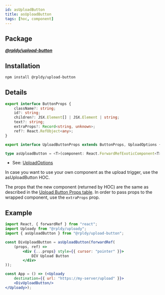 ```yaml
---
id: asUploadButton
title: asUploadButton
tags: [hoc, component]
---
```


## Package

**_[@rpldy/upload-button](../../packages/rpldy-upload-button)_**

## Installation

```bash npm2yarn
npm install @rpldy/upload-button
```

## Details

```typescript
export interface ButtonProps {
    className?: string;
    id?: string;
    children?: JSX.Element[] | JSX.Element | string;
    text?: string;
    extraProps?: Record<string, unknown>;
    ref?: React.RefObject<any>;
}

export interface UploadButtonProps extends ButtonProps, UploadOptions {}

type asUploadButton = <T>(component: React.ForwardRefExoticComponent<T> | React.ComponentType<T>) => React.FC<UploadButtonProps>;
```

- See: [UploadOptions](../types#uploadoptions)

In case you want to use your own component as the upload trigger, use the asUploadButton HOC.

The props that the new component (returned by HOC) are the same as described in
the [Upload Button Props table](../components/uploadButton#props).
In order to pass props to the wrapped component, use the `extraProps` prop.

## Example

```jsx
import React, { forwardRef } from "react";
import Uploady from "@rpldy/uploady";
import { asUploadButton } from "@rpldy/upload-button";

const DivUploadButton = asUploadButton(forwardRef(
    (props, ref) =>
        <div {...props} style={{ cursor: "pointer" }}>
            DIV Upload Button
        </div>
));

const App = () => (<Uploady
    destination={{ url: "https://my-server/upload" }}>
    <DivUploadButton/>
</Uploady>);
```
